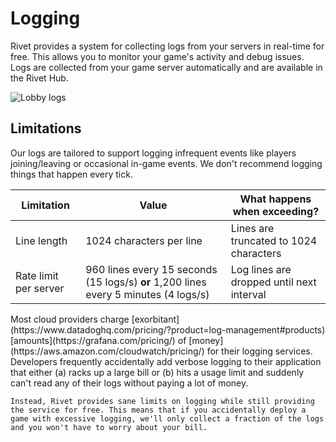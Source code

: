 
# Logging

Rivet provides a system for collecting logs from your servers in real-time for free. This allows you to monitor your game's activity and debug issues. Logs are collected from your game server automatically and are available in the Rivet Hub.

<Image src={imgLogging} alt='Lobby logs' />

## Limitations

Our logs are tailored to support logging infrequent events like players joining/leaving or occasional in-game events. We don't recommend logging things that happen every tick.

| Limitation            | Value                                                                                | What happens when exceeding?              |
| --------------------- | ------------------------------------------------------------------------------------ | ----------------------------------------- |
| Line length           | 1024 characters per line                                                             | Lines are truncated to 1024 characters    |
| Rate limit per server | 960 lines every 15 seconds (15 logs/s) **or** 1,200 lines every 5 minutes (4 logs/s) | Log lines are dropped until next interval |

<Accordion title="Why add limitations?">
    Most cloud providers charge [exorbitant](https://www.datadoghq.com/pricing/?product=log-management#products) [amounts](https://grafana.com/pricing/) of [money](https://aws.amazon.com/cloudwatch/pricing/) for their logging services. Developers frequently accidentally add verbose logging to their application that either (a) racks up a large bill or (b) hits a usage limit and suddenly can't read any of their logs without paying a lot of money.

    Instead, Rivet provides sane limits on logging while still providing the service for free. This means that if you accidentally deploy a game with excessive logging, we'll only collect a fraction of the logs and you won't have to worry about your bill.
</Accordion>
